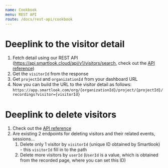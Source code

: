 ```yaml
---
name: Cookbook
menu: REST API
route: /docs/rest-api/cookbook
---
```



<Title>Cookbook</Title>

# Deeplink to the visitor detail
1. Fetch detail using our REST API (https://api.smartlook.cloud/api/v1/visitors/search, check out the [API reference](/docs/rest-api/reference))
2. Get the `visitorId` from the response
3. Get `projectId` and `organizationId` from your dashboard URL
4. Now you can build the URL to the visitor detail as follows: `https://app.smartlook.com/org/{organizationId}/project/{projectId}/recordings?visitor={visitorId}`


# Deeplink to delete visitors
1. Check out the [API reference](/docs/rest-api/reference)
2. Are existing 2 endpoints for deleting visitors and their related events, sessions...
    1. Delete only 1 visitor by `visitorId` (unique ID obtained by Smartlook) - this `visitorId` fill in to the path
    2. Delete more visitors by `userId` (`UserId` is a value, which is obtained from the recorded page, where you can set this ID)